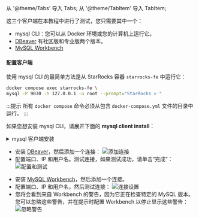 从 '@theme/Tabs' 导入 Tabs;
从 '@theme/TabItem' 导入 TabItem;

这三个客户端在本教程中进行了测试，您只需要其中一个：

- mysql CLI：您可以从 Docker 环境或您的计算机上运行它。
- [DBeaver](https://dbeaver.io/download/) 有社区版和专业版两个版本。 
- [MySQL Workbench](https://dev.mysql.com/downloads/workbench/)

#### 配置客户端

<Tabs groupId="client">
<TabItem value="mysqlCLI" label="mysql CLI" default>

使用 mysql CLI 的最简单方法是从 StarRocks 容器 `starrocks-fe` 中运行它：

```bash
docker compose exec starrocks-fe \
mysql -P 9030 -h 127.0.0.1 -u root --prompt="StarRocks > "
```

:::提示
所有 `docker compose` 命令必须从包含 `docker-compose.yml` 文件的目录中运行。
:::

如果您想安装 mysql CLI，请展开下面的 **mysql client install**：

<details>

<summary>mysql 客户端安装</summary>

- macOS：如果您使用 Homebrew 并且不需要安装 MySQL 服务器，请运行 `brew install mysql` 来安装 CLI。
- Linux：在存储库系统中检查 `mysql` 客户端。例如，`yum install mariadb`。
- Microsoft Windows：安装 [MySQL Community Server](https://dev.mysql.com/downloads/mysql/) 并运行提供的客户端，或者从 WSL 运行 `mysql`。

</details>

</TabItem>

<TabItem value="DBeaver" label="DBeaver" >

- 安装 [DBeaver](https://dbeaver.io/download/)，然后添加一个连接：
![添加连接](./DBeaver-1.png)
- 配置端口、IP 和用户名。测试连接，如果测试成功，请单击“完成”：
![配置和测试](./DBeaver-2.png)

</TabItem>
<TabItem value="MySQLWorkbench" label="MySQL Workbench">

- 安装 [MySQL Workbench](https://dev.mysql.com/downloads/workbench)，然后添加一个连接。
- 配置端口、IP 和用户名，然后测试连接：
![连接设置](./Workbench-1.png)
- 您将会看到来自 Workbench 的警告，因为它正在检查特定的 MySQL 版本。您可以忽略这些警告，并在提示时配置 Workbench 以停止显示这些警告：
![忽略警告](./Workbench-2.png)
</TabItem>

</Tabs>